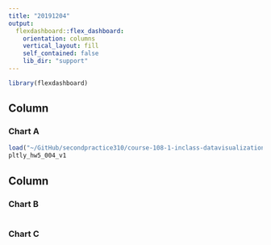 ```yaml
---
title: "20191204"
output: 
  flexdashboard::flex_dashboard:
    orientation: columns
    vertical_layout: fill
    self_contained: false
    lib_dir: "support"
---
```


```r
library(flexdashboard)

```

Column {data-width=650}
-----------------------------------------------------------------------

### Chart A

```r
load("~/GitHub/secondpractice310/course-108-1-inclass-datavisualization/Element.Rda")
pltly_hw5_004_v1
```

Column {data-width=350}
-----------------------------------------------------------------------

### Chart B

```r

```

### Chart C

```r

```

